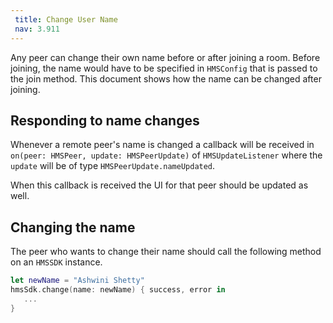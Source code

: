 ---
 title: Change User Name
 nav: 3.911
---

Any peer can change their own name before or after joining a room. Before joining, the name would have to be specified in `HMSConfig` that is passed to the join method. This document shows how the name can be changed after joining.

## Responding to name changes

Whenever a remote peer's name is changed a callback will be received in `on(peer: HMSPeer, update: HMSPeerUpdate)` of `HMSUpdateListener` where the `update` will be of type `HMSPeerUpdate.nameUpdated`.

When this callback is received the UI for that peer should be updated as well.

## Changing the name

The peer who wants to change their name should call the following method on an `HMSSDK` instance.

```swift
let newName = "Ashwini Shetty"
hmsSdk.change(name: newName) { success, error in
   ...
}
```
